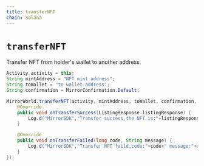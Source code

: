 ```yaml
---
title: transferNFT
chain: Solana
---
```


# `transferNFT`

Transfer NFT from holder's wallet to another address.

```java
Activity activity = this;
String mintAddress = "NFT mint address";
String toWallet = "to wallet address";
String confirmation = MirrorConfirmation.Default;

MirrorWorld.transferNFT(activity, mintAddress, toWallet, confirmation, new TransferNFTListener() {
    @Override
    public void onTransferSuccess(ListingResponse listingResponse) {
        Log.d("MirrorSDK","Transfer success,the NFT is:"+listingResponse.mint_address);
    }

    @Override
    public void onTransferFailed(long code, String message) {
        Log.d("MirrorSDK","Transfer NFT faild,code:"+code+" message:"+message);
    }
});
```
